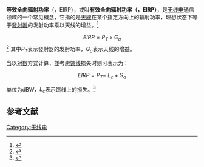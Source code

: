 '''等效全向辐射功率'''（{{lang-en|equivalent isotropically radiated power}}，EIRP），或叫'''有效全向辐射功率（'''{{lang-en|effective isotropically radiated power}}'''，EIRP）'''，是[[无线电|无线电]]通信领域的一个常见概念，它指的是[[天線|天線]]在某个指定方向上的辐射功率，理想状态下等于[[發射器|發射器]]的发射功率乘以天线的增益。<ref>{{Cite web|url=https://www.ncc.gov.tw/chinese/files/16082/538_36099_160822_2.pdf|title=低功率射頻電機技術規範|accessdate=2021-04-27|publisher=[[中華民國國家通訊傳播委員會|中華民國國家通訊傳播委員會]]|date=2016-08-23|archive-date=2021-04-27|archive-url=https://web.archive.org/web/20210427044348/https://www.ncc.gov.tw/chinese/files/16082/538_36099_160822_2.pdf|dead-url=no}}</ref>
:<math>EIRP = P_T \times G_a</math><ref>{{cite book|author=高曜煌|title=《射頻技術在行動通訊的應用》|year=2017|publisher=全華|isbn=9789864636570|pages=第1-10頁}}</ref>
其中<math>P_T</math>表示發射器的发射功率，<math>G_a</math>表示天线的增益。

当以[[对数|对数]]方式计算，並考慮[[馈线|馈线]]损失时则可表示为：
:<math>EIRP = P_T - \ L_c + G_a</math>

单位为dBW，<math>L_c</math>表示馈线上的损失。<ref>{{Cite web |url=http://www.elecfans.com/baike/tongxingjishu/weixingtongxin/20100403214373.html |title=什么是卫星通信的有效全向辐射功率(EIRP) |access-date=2010-11-19 |archive-date=2020-02-18 |archive-url=https://web.archive.org/web/20200218190222/http://www.elecfans.com/baike/tongxingjishu/weixingtongxin/20100403214373.html |dead-url=no }}</ref>

==参考文献==
<div class="references-small">
<references></references>
</div>
[[Category:无线电|Category:无线电]]
